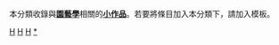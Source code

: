 {{Catnav|頁面分類|人类社会|生活|教育|學習|技能}}
{{hiddencat}}
本分類收錄與'''[[園藝|園藝學]]'''相關的'''[[Wikipedia:小作品|小作品]]'''。若要將條目加入本分類下，請加入'''{{tl|園藝學小作品}}'''模板。
[[Category:小作品类别|H]]
[[Category:生物學小作品|H]]
[[Category:生活小作品|H]]
[[Category:園藝學|*]]
